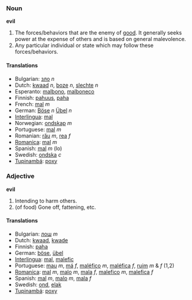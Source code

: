 ===Noun===
'''evil'''
#The forces/behaviors that are the enemy of [[good]].  It generally seeks power at the expense of others and is based on general malevolence.
#Any particular individual or state which may follow these forces/behaviors.

====Translations====
*Bulgarian: [[зло]] ''n''
*Dutch: [[kwaad]] ''n'', [[boze]] ''n'', [[slechte]] ''n''
*Esperanto: [[malbono]], [[malboneco]]
*Finnish: [[pahuus]], [[paha]]
*French: [[mal]] ''m''
*German: [[Böse]] ''n'' [[Übel]] ''n''
*[[Interlingua]]: [[mal]]
*Norwegian: [[ondskap]] ''m''
*Portuguese: [[mal]] ''m''
*Romanian: [[rău]] ''m'', [[rea]] ''f''
*[[Romanica]]: [[mal]] ''m''
*Spanish: [[mal]] ''m'' (lo)
*Swedish: [[ondska]] ''c''
*[[Tupinambá]]: [[poxy]]

===Adjective===
'''evil'''
#Intending to harm others.
#(of food) Gone off, fattening, etc.

====Translations====
*Bulgarian: [[лош]] ''m''
*Dutch: [[kwaad]], [[kwade]]
*Finnish: [[paha]]
*German: [[böse]], [[übel]]
*[[Interlingua]]: [[mal]], [[malefic]]
*Portuguese: [[mau]] ''m'', [[má]] ''f'', [[maléfico]] ''m'', [[maléfica]] ''f'', [[ruim]] ''m'' & ''f'' (1,2)
*[[Romanica]]: [[mal]] ''m'', [[malo]] ''m'', [[mala]] ''f'', [[malefico]] ''m'', [[malefica]] ''f''
*Spanish: [[mal]] ''m'', [[malo]] ''m'', [[mala]] ''f''
*Swedish: [[ond]], [[elak]]
*[[Tupinambá]]: [[poxy]]